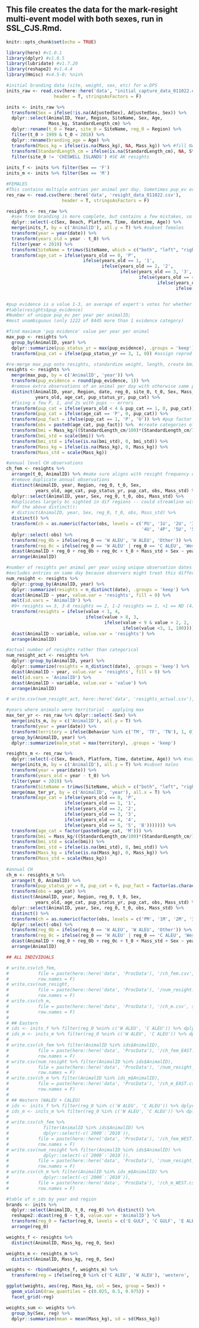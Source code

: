 
## This file creates the data for the mark-resight multi-event model with both sexes, run in SSL_CJS.Rmd. 

```r
knitr::opts_chunk$set(echo = TRUE)
```

```r

library(here) #v1.0.1
library(dplyr) #v1.0.5
library(lubridate) #v1.7.20
library(reshape2) #v1.4.4
library(Hmisc) #v4.5-0; %nin%

```


```r

#initial branding data (site, weight, sex, etc) for w.DPS
inits_raw <- read.csv(here::here('data', "initial_capture_data_011022.csv"), 
                  header = T, stringsAsFactors = F)

inits <- inits_raw %>%
  transform(Sex = ifelse(!is.na(AdjustedSex), AdjustedSex, Sex)) %>%
  dplyr::select(AnimalID, Year, Region, SiteName, Sex, Age, 
                Mass_kg, StandardLength_cm) %>%
  dplyr::rename(t_0 = Year, site_0 = SiteName, reg_0 = Region) %>%
  filter(t_0 > 1999 & t_0 < 2018) %>% 
  dplyr::rename(branding_age = Age) %>%
  transform(Mass_kg = ifelse(is.na(Mass_kg), NA, Mass_kg)) %>% #fill NAs 
  transform(StandardLength_cm = ifelse(is.na(StandardLength_cm), NA, StandardLength_cm)) %>% #fill NAs
  filter(site_0 != 'CHISWELL ISLANDS') #SE AK resights
  
inits_f <- inits %>% filter(Sex == 'F') 
inits_m <- inits %>% filter(Sex == 'M') 

#FEMALES
#This contains multiple entries per animal per day. Sometimes pup_ev or Behavior is different, not always. 
res_raw <- read.csv(here::here('data', 'resight_data_011022.csv'), 
                     header = T, stringsAsFactors = F) 

resights <- res_raw %>%
  #sex from branding is more complete, but contains a few mistakes, so use sex from resights 
  dplyr::select(-c(Sex, Beach, Platform, Time, datetime, Age)) %>% 
  merge(inits_f, by = c('AnimalID'), all.y = T) %>% #subset females
  transform(year = year(date)) %>%
  transform(years_old = year - t_0) %>%
  filter(year < 2019) %>%
  transform(SiteName = trimws(SiteName, which = c("both", "left", "right"))) %>%
  transform(age_cat = ifelse(years_old == 0, 'P',
                             ifelse(years_old == 1, '1',
                                    ifelse(years_old == 2, '2',
                                           ifelse(years_old == 3, '3',
                                                  ifelse(years_old == 4, '4',
                                                         ifelse(years_old == 5, '5',
                                                                ifelse(years_old > 5, '6+', '100')))))))) 


#pup evidence is a value 1-3, an average of expert's votes for whether there was ev of pup
#table(resights$pup_evidence) 
#Number of unique pup_ev per year per animalID; 
#most unambiguous (only 1222 of 8445 more than 1 evidence category)

#find maximum 'pup evidence' value per year per animal 
max_pup <- resights %>%
  group_by(AnimalID, year) %>%
  dplyr::summarize(pup_status_yr = max(pup_evidence), .groups = 'keep') %>%
  transform(pup_cat = ifelse(pup_status_yr == 3, 1, 0)) #assign reprod status (1 or 0) using only 3s (pup for sure)

#re-merge max_pup onto resights, standardize weight, length, create bmi
resights <- resights %>% 
  merge(max_pup, by = c('AnimalID', 'year')) %>%
  transform(pup_evidence = round(pup_evidence, 1)) %>%
  #remove extra observations of an animal per day with otherwise same pup evidence
  distinct(AnimalID, year, Region, date, reg_0, site_0, t_0, Sex, Mass_kg, StandardLength_cm,
           years_old, age_cat, pup_status_yr, pup_cat) %>%
  #fixing a few P, 1, and 2s with pups -- errors
  transform(pup_cat = ifelse(years_old < 4 & pup_cat == 1, 0, pup_cat)) %>% 
  transform(pup_cat = ifelse(age_cat == 'P', 0, pup_cat)) %>%
  transform(pup_fact = ifelse(pup_cat == 1, 'P', 'U')) %>% #pup factor category (P or Unk)
  transform(obs = paste0(age_cat, pup_fact)) %>%  #create categories of with pup and unk per age
  transform(bmi = Mass_kg/((StandardLength_cm/100)*(StandardLength_cm/100))) %>%
  transform(bmi_std = scale(bmi)) %>%
  transform(bmi_std = ifelse(is.na(bmi_std), 0, bmi_std)) %>%
  transform(Mass_kg = ifelse(is.na(Mass_kg), 0, Mass_kg)) %>%
  transform(Mass_std = scale(Mass_kg)) 

#annual level CH observations
ch_fem <- resights %>% 
  arrange(t_0, AnimalID) %>% #make sure aligns with resight frequency dataframe below
  #remove duplicate annual observations
  distinct(AnimalID, year, Region, reg_0, t_0, Sex,
           years_old, age_cat, pup_status_yr, pup_cat, obs, Mass_std) %>%
  dplyr::select(AnimalID, year, Sex, reg_0, t_0, obs, Mass_std) %>%
  #duplicates largely bc sighted in dif regions -- could streamline with this instead 
  #of the above distinct():
  # distinct(AnimalID, year, Sex, reg_0, t_0, obs, Mass_std) %>%
  distinct() %>% 
  transform(ch = as.numeric(factor(obs, levels = c('PU', '1U', '2U', '3U',
                                                   '4U', '4P', '5U', '5P', '6+U', '6+P', 'ND')))) %>%
  dplyr::select(-obs) %>%
  transform(reg_0b = ifelse(reg_0 == 'W ALEU', 'W ALEU', 'Other')) %>%
  transform(reg_0c = ifelse(reg_0 == 'W ALEU' | reg_0 == 'C ALEU', 'West', 'East')) %>%
  dcast(AnimalID + reg_0 + reg_0b + reg_0c + t_0 + Mass_std + Sex ~ year, value.var = 'ch', fill = 11) %>%
  arrange(AnimalID)

#number of resights per animal per year using unique observation dates
#excludes entries on same day because observers might treat this differently
num_resight <- resights %>%
  dplyr::group_by(AnimalID, year) %>%
  dplyr::summarize(resights = n_distinct(date), .groups = 'keep') %>% 
  dcast(AnimalID ~ year, value.var = 'resights', fill = 0) %>%
  melt(id.vars = 'AnimalID') %>%
  #9+ resights == 3, 3-8 resights == 2, 1-2 resights == 1, <1 == ND (4)
  transform(resights = ifelse(value < 1, 4, 
                              ifelse(value > 8, 3,
                                     ifelse(value < 9 & value > 2, 2,
                                            ifelse(value <3, 1, 100))))) %>%
  dcast(AnimalID ~ variable, value.var = 'resights') %>%
  arrange(AnimalID)

#actual number of resights rather than categorical
num_resight_act <- resights %>%
  dplyr::group_by(AnimalID, year) %>%
  dplyr::summarize(resights = n_distinct(date), .groups = 'keep') %>% 
  dcast(AnimalID ~ year, value.var = 'resights', fill = 0) %>%
  melt(id.vars = 'AnimalID') %>%
  dcast(AnimalID ~ variable, value.var = 'value') %>%
  arrange(AnimalID)

# write.csv(num_resight_act, here::here('data', 'resights_actual.csv'), row.names = F)

#years where animals were territorial - applying max
max_ter_yr <- res_raw %>% dplyr::select(-Sex) %>%
  merge(inits_m, by = c('AnimalID'), all.y = T) %>%
  transform(year = year(date)) %>%
  transform(territory = ifelse(Behavior %in% c('TM', 'TF', 'TN'), 1, 0)) %>%
  group_by(AnimalID, year) %>%
  dplyr::summarize(male_stat = max(territory), .groups = 'keep')

resights_m <- res_raw %>%
  dplyr::select(-c(Sex, Beach, Platform, Time, datetime, Age)) %>% #sex from branding is more complete
  merge(inits_m, by = c('AnimalID'), all.y = T) %>% #subset males
  transform(year = year(date)) %>%
  transform(years_old = year - t_0) %>%
  filter(year < 2019) %>%
  transform(SiteName = trimws(SiteName, which = c("both", "left", "right")))  %>%
  merge(max_ter_yr, by = c('AnimalID', 'year'), all.x = T) %>%
  transform(age_cat = ifelse(years_old == 0, 'P',
                      ifelse(years_old == 1, '1',
                      ifelse(years_old == 2, '2',
                      ifelse(years_old == 3, '3',
                      ifelse(years_old == 4, '4',
                      ifelse(years_old == 5, '5', 'B'))))))) %>%
  transform(age_cat = factor(paste0(age_cat, 'M'))) %>%
  transform(bmi = Mass_kg/((StandardLength_cm/100)*(StandardLength_cm/100))) %>%
  transform(bmi_std = scale(bmi)) %>%
  transform(bmi_std = ifelse(is.na(bmi_std), 0, bmi_std)) %>%
  transform(Mass_kg = ifelse(is.na(Mass_kg), 0, Mass_kg)) %>%
  transform(Mass_std = scale(Mass_kg)) 
 
#annual CH
ch_m <- resights_m %>%
  arrange(t_0, AnimalID) %>%
  transform(pup_status_yr = 0, pup_cat = 0, pup_fact = factor(as.character('M'))) %>% 
  transform(obs = age_cat) %>%  
  distinct(AnimalID, year, Region, reg_0, t_0, Sex,
           years_old, age_cat, pup_status_yr, pup_cat, obs, Mass_std) %>%
  dplyr::select(AnimalID, year, Sex, reg_0, t_0, obs, Mass_std) %>%
  distinct() %>% 
  transform(ch = as.numeric(factor(obs, levels = c('PM', '1M', '2M', '3M', '4M', '5M', 'BM')))) %>%
  dplyr::select(-obs) %>%
  transform(reg_0b = ifelse(reg_0 == 'W ALEU', 'W ALEU', 'Other')) %>%
  transform(reg_0c = ifelse(reg_0 == 'W ALEU' | reg_0 == 'C ALEU', 'West', 'East')) %>%
  dcast(AnimalID + reg_0 + reg_0b + reg_0c + t_0 + Mass_std + Sex ~ year, value.var = 'ch', fill = 8) %>%
  arrange(AnimalID)

```

```r

## ALL INDIVIDUALS

# write.csv(ch_fem,
#           file = paste(here::here('data', 'ProcData'), '/ch_fem.csv', sep = ''),
#           row.names = F)
# write.csv(num_resight,
#           file = paste(here::here('data', 'ProcData'), '/num_resight.csv', sep = ''),
#           row.names = F)
# write.csv(ch_m,
#           file = paste(here::here('data', 'ProcData'), '/ch_m.csv', sep = ''),
#           row.names = F)
# 
# ## Eastern
# ids <- inits_f %>% filter(reg_0 %nin% c('W ALEU', 'C ALEU')) %>% dplyr::select(AnimalID)
# ids_m <- inits_m %>% filter(reg_0 %nin% c('W ALEU', 'C ALEU')) %>% dplyr::select(AnimalID)
#   
# write.csv(ch_fem %>% filter(AnimalID %in% ids$AnimalID),
#           file = paste(here::here('data', 'ProcData'), '/ch_fem_EAST.csv', sep = ''),
#           row.names = F)
# write.csv(num_resight %>% filter(AnimalID %in% ids$AnimalID),
#           file = paste(here::here('data', 'ProcData'), '/num_resight_EAST.csv', sep = ''),
#           row.names = F)
# write.csv(ch_m %>% filter(AnimalID %in% ids_m$AnimalID),
#           file = paste(here::here('data', 'ProcData'), '/ch_m_EAST.csv', sep = ''),
#           row.names = F)
# 
# ## Western (WALEU + CALEU)
# ids <- inits_f %>% filter(reg_0 %in% c('W ALEU', 'C ALEU')) %>% dplyr::select(AnimalID)
# ids_m <- inits_m %>% filter(reg_0 %in% c('W ALEU', 'C ALEU')) %>% dplyr::select(AnimalID)
#   
# write.csv(ch_fem %>% 
#             filter(AnimalID %in% ids$AnimalID) %>%
#             dplyr::select(-c(`2000`:`2010`)),
#           file = paste(here::here('data', 'ProcData'), '/ch_fem_WEST.csv', sep = ''),
#           row.names = F)
# write.csv(num_resight %>% filter(AnimalID %in% ids$AnimalID) %>%
#             dplyr::select(-c(`2000`:`2010`)),
#           file = paste(here::here('data', 'ProcData'), '/num_resight_WEST.csv', sep = ''),
#           row.names = F)
# write.csv(ch_m %>% filter(AnimalID %in% ids_m$AnimalID) %>%
#             dplyr::select(-c(`2000`:`2010`)),
#           file = paste(here::here('data', 'ProcData'), '/ch_m_WEST.csv', sep = ''),
#           row.names = F)

```

```r

#table of n_ids by year and region
brands <- inits %>%
  dplyr::select(AnimalID, t_0, reg_0) %>% distinct() %>%
  reshape2::dcast(reg_0 ~ t_0, value.var = 'AnimalID') %>%
  transform(reg_0 = factor(reg_0, levels = c('E GULF', 'C GULF', 'E ALEU', 'C ALEU', 'W ALEU'))) %>%
  arrange(reg_0)

```

```r

weights_f <- resights %>%
  distinct(AnimalID, Mass_kg, reg_0, Sex)

weights_m <- resights_m %>%
  distinct(AnimalID, Mass_kg, reg_0, Sex)

weights <- rbind(weights_f, weights_m) %>%
  transform(reg = ifelse(reg_0 %in% c('C ALEU', 'W ALEU'), 'western', 'eastern'))

ggplot(weights, aes(reg, Mass_kg, col = Sex, group = Sex)) +
  geom_violin(draw_quantiles = c(0.025, 0.5, 0.975)) +
  facet_grid(~reg)

weights_sum <- weights %>%
  group_by(Sex, reg) %>%
  dplyr::summarize(mean = mean(Mass_kg), sd = sd(Mass_kg))

```

